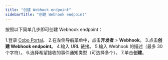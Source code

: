 ```yaml
---
title: "创建 Webhook endpoint"
sidebarTitle: "创建 Webhook endpoint"
---
```


按照以下简单几步即可创建 Webhook endpoint：

1.登录 [Cobo Portal](https://portal.cobo.com/login)。
2.在左侧导航菜单中，点击**开发者** > **Webhook**。
3.点击**创建 Webhook endpoint**。
4.输入 URL 链接。
5.输入 Webhook 的描述（最多 30 个字符）。
6.选择希望接收的事件通知类型（可选择多个）。
7.单击**创建**。